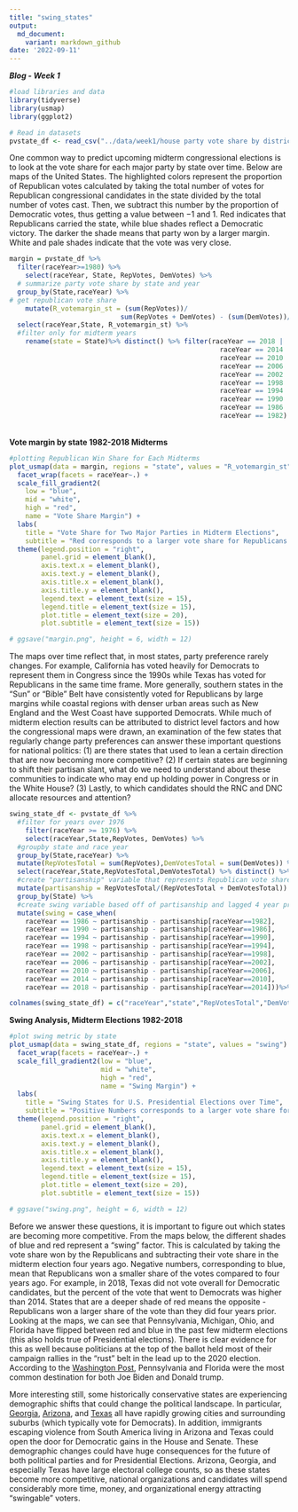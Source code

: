 ```yaml
---
title: "swing_states"
output: 
  md_document:
    variant: markdown_github
date: '2022-09-11'
---
```



***Blog - Week 1***
```r
#load libraries and data
library(tidyverse)
library(usmap)
library(ggplot2)

# Read in datasets
pvstate_df <- read_csv("../data/week1/house party vote share by district 1948-2020.csv")
```

One common way to predict upcoming midterm congressional elections is to look at the vote share for each major party by state over time. Below are maps of the United States. The highlighted colors represent the proportion of Republican votes calculated by taking the total number of votes for Republican congressional candidates in the state divided by the total number of votes cast. Then, we subtract this number by the proportion of Democratic votes, thus getting a value between $-1$ and $1$. Red indicates that Republicans carried the state, while blue shades reflect a Democratic victory. The darker the shade means that party won by a larger margin. White and pale shades indicate that the vote was very close.\

```r
margin = pvstate_df %>%
  filter(raceYear>=1980) %>%
    select(raceYear, State, RepVotes, DemVotes) %>%
  # summarize party vote share by state and year
  group_by(State,raceYear) %>%
# get republican vote share
    mutate(R_votemargin_st = (sum(RepVotes))/
                            sum(RepVotes + DemVotes) - (sum(DemVotes))/sum(RepVotes + DemVotes)) %>%
  select(raceYear,State, R_votemargin_st) %>%
  #filter only for midterm years
    rename(state = State)%>% distinct() %>% filter(raceYear == 2018 | 
                                                     raceYear == 2014 | 
                                                     raceYear == 2010 |
                                                     raceYear == 2006 | 
                                                     raceYear == 2002 | 
                                                     raceYear == 1998 |
                                                     raceYear == 1994 | 
                                                     raceYear == 1990 | 
                                                     raceYear == 1986 | 
                                                     raceYear == 1982)
```


\
**Vote margin by state 1982-2018 Midterms**\
```r
#plotting Republican Win Share for Each Midterms
plot_usmap(data = margin, regions = "state", values = "R_votemargin_st") +
  facet_wrap(facets = raceYear~.) +
  scale_fill_gradient2(
    low = "blue",
    mid = "white",
    high = "red",
    name = "Vote Share Margin") + 
  labs(
    title = "Vote Share for Two Major Parties in Midterm Elections",
    subtitle = "Red corresponds to a larger vote share for Republicans and blue corresponds to a larger vote share for Democrats") + 
  theme(legend.position = "right",
        panel.grid = element_blank(),
        axis.text.x = element_blank(),
        axis.text.y = element_blank(),
        axis.title.x = element_blank(),
        axis.title.y = element_blank(),
        legend.text = element_text(size = 15),
        legend.title = element_text(size = 15),
        plot.title = element_text(size = 20),
        plot.subtitle = element_text(size = 15))

# ggsave("margin.png", height = 6, width = 12)
```


The maps over time reflect that, in most states, party preference rarely changes. For example, California has voted heavily for Democrats to represent them in Congress since the 1990s while Texas has voted for Republicans in the same time frame. More generally, southern states in the “Sun” or “Bible” Belt have consistently voted for Republicans by large margins while coastal regions with denser urban areas such as New England and the West Coast have supported Democrats. While much of midterm election results can be attributed to district level factors and how the congressional maps were drawn, an examination of the few states that regularly change party preferences can answer these important questions for national politics: (1) are there states that used to lean a certain direction that are now becoming more competitive? (2) If certain states are beginning to shift their partisan slant, what do we need to understand about these communities to indicate who may end up holding power in Congress or in the White House? (3) Lastly, to which candidates should the RNC and DNC allocate resources and attention?\


```r
swing_state_df <- pvstate_df %>%
  #filter for years over 1976
    filter(raceYear >= 1976) %>%
    select(raceYear,State,RepVotes, DemVotes) %>%
  #groupby state and race year
  group_by(State,raceYear) %>%
  mutate(RepVotesTotal = sum(RepVotes),DemVotesTotal = sum(DemVotes)) %>%
  select(raceYear,State,RepVotesTotal,DemVotesTotal) %>% distinct() %>%
  #create "partisanship" variable that represents Republican vote share
  mutate(partisanship = RepVotesTotal/(RepVotesTotal + DemVotesTotal)) %>%
  group_by(State) %>%
  #create swing variable based off of partisanship and lagged 4 year prior partisanship by state
  mutate(swing = case_when(
    raceYear == 1986 ~ partisanship - partisanship[raceYear==1982],
    raceYear == 1990 ~ partisanship - partisanship[raceYear==1986],
    raceYear == 1994 ~ partisanship - partisanship[raceYear==1990],
    raceYear == 1998 ~ partisanship - partisanship[raceYear==1994],
    raceYear == 2002 ~ partisanship - partisanship[raceYear==1998],
    raceYear == 2006 ~ partisanship - partisanship[raceYear==2002],
    raceYear == 2010 ~ partisanship - partisanship[raceYear==2006],
    raceYear == 2014 ~ partisanship - partisanship[raceYear==2010],
    raceYear == 2018 ~ partisanship - partisanship[raceYear==2014]))%>%na.omit() 

colnames(swing_state_df) = c("raceYear","state","RepVotesTotal","DemVotesTotal","partisanship","swing")
```



**Swing Analysis, Midterm Elections 1982-2018**
```r
#plot swing metric by state
plot_usmap(data = swing_state_df, regions = "state", values = "swing") +
  facet_wrap(facets = raceYear~.) +
  scale_fill_gradient2(low = "blue",
                       mid = "white",
                       high = "red",
                       name = "Swing Margin") + 
  labs(
    title = "Swing States for U.S. Presidential Elections over Time",
    subtitle = "Positive Numbers corresponds to a larger vote share for Republicans compared to the last election") + 
  theme(legend.position = "right",
        panel.grid = element_blank(),
        axis.text.x = element_blank(),
        axis.text.y = element_blank(),
        axis.title.x = element_blank(),
        axis.title.y = element_blank(),
        legend.text = element_text(size = 15),
        legend.title = element_text(size = 15),
        plot.title = element_text(size = 20),
        plot.subtitle = element_text(size = 15))

# ggsave("swing.png", height = 6, width = 12)
```

Before we answer these questions, it is important to figure out which states are becoming more competitive. From the maps below, the different shades of blue and red represent a “swing” factor. This is calculated by taking the vote share won by the Republicans and subtracting their vote share in the midterm election four years ago. Negative numbers, corresponding to blue, mean that Republicans won a smaller share of the votes compared to four years ago. For example, in 2018, Texas did not vote overall for Democratic candidates, but the percent of the vote that went to Democrats was higher than 2014. States that are a deeper shade of red means the opposite - Republicans won a larger share of the vote than they did four years prior. Looking at the maps, we can see that Pennsylvania, Michigan, Ohio, and Florida have flipped between red and blue in the past few midterm elections (this also holds true of Presidential elections). There is clear evidence for this as well because politicians at the top of the ballot held most of their campaign rallies in the “rust” belt in the lead up to the 2020 election. According to the [Washington Post](https://www.washingtonpost.com/elections/2020/11/02/campaign-rallies-covid/), Pennsylvania and Florida were the most common destination for both Joe Biden and Donald trump. 

More interesting still, some historically conservative states are experiencing demographic shifts that could change the political landscape. In particular, [Georgia](https://www.nbcnews.com/politics/meet-the-press/meet-2022-s-most-important-swing-state-georgia-n1287686), [Arizona](https://www.nysun.com/article/why-arizona-is-turning-blue), and [Texas](https://www.theguardian.com/us-news/commentisfree/2022/mar/08/can-texas-become-purple-that-may-depend-on-hispanic-voters) all have rapidly growing cities and surrounding suburbs (which typically vote for Democrats). In addition, immigrants escaping violence from South America living in Arizona and Texas could open the door for Democratic gains in the House and Senate. These demographic changes could have huge consequences for the future of both political parties and for Presidential Elections. Arizona, Georgia, and especially Texas have large electoral college counts, so as these states become more competitive, national organizations and candidates will spend considerably more time, money, and organizational energy attracting “swingable” voters.

